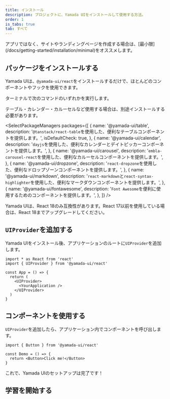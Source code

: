 ```yaml
---
title: インストール
description: プロジェクトに、Yamada UIをインストールして使用する方法。
order: 1
is_tabs: true
tab: すべて
---
```


<Alert status='info'>
  <AlertIcon />
  アプリではなく、サイトやランディングページを作成する場合は、[最小限](/docs/getting-started/installation/minimal)をオススメします。
</Alert>

## パッケージをインストールする

Yamada UIは、`@yamada-ui/react`をインストールするだけで、ほとんどのコンポーネントやフックを使用できます。

ターミナルで次のコマンドのいずれかを実行します。

<PackageManagers packageName='@yamada-ui/react' />

テーブル・カレンダー・カルーセルなど使用する場合は、別途インストールする必要があります。

<SelectPackageManagers
  packages={[
    {
      name: '@yamada-ui/table',
      description: '`@tanstack/react-table`を使用した、便利なテーブルコンポーネントを提供します。',
      isDefaultCheck: true,
    },
    {
      name: '@yamada-ui/calendar',
      description:
        '`dayjs`を使用した、便利なカレンダーとデイトピッカーコンポーネントを提供します。',
    },
    {
      name: '@yamada-ui/carousel',
      description: '`embla-carousel-react`を使用した、便利なカルーセルコンポーネントを提供します。',
    },
    {
      name: '@yamada-ui/dropzone',
      description: '`react-dropzone`を使用した、便利なドロップゾーンコンポーネントを提供します。',
    },
    {
      name: '@yamada-ui/markdown',
      description:
        '`react-markdown`と`react-syntax-highlighter`を使用した、便利なマークダウンコンポーネントを提供します。',
    },
    {
      name: '@yamada-ui/fontawesome',
      description: '`Font Awesome`を便利に使用するためのコンポーネントを提供します。',
    },
  ]}
/>

<Alert status='warning'>
  <AlertIcon />
  Yamada UIは、React 18のみ互換性があります。React 17以前を使用している場合は、React 18までアップグレードしてください。
</Alert>

## `UIProvider`を追加する

Yamada UIをインストール後、アプリケーションのルートに`UIProvider`を追加します。

```tsx live=false
import * as React from 'react'
import { UIProvider } from '@yamada-ui/react'

const App = () => {
  return (
    <UIProvider>
      <YourApplication />
    </UIProvider>
  )
}
```

## コンポーネントを使用する

`UIProvider`を追加したら、アプリケーション内でコンポーネントを呼び出します。

```tsx live=false
import { Button } from '@yamada-ui/react'

const Demo = () => {
  return <Button>Click me!</Button>
}
```

これで、Yamada UIのセットアップは完了です！

## 学習を開始する

